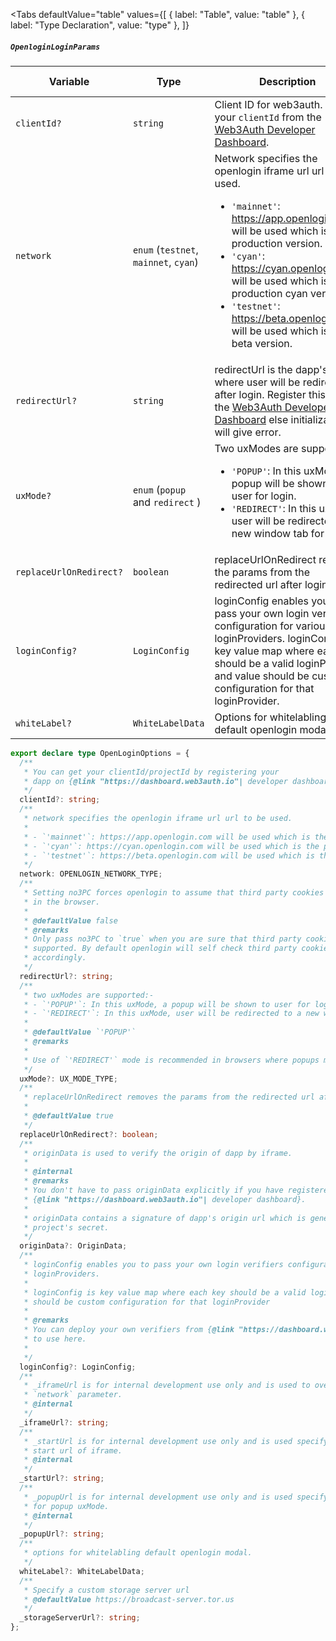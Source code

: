 
<Tabs
  defaultValue="table"
  values={[
    { label: "Table", value: "table" },
    { label: "Type Declaration", value: "type" },
  ]}
>

<TabItem value="table">

##### `OpenloginLoginParams`

| Variable                | Type                                  | Description                                                                                                                                                                                                                                                                                                                                               | Required | Default Value |
| ----------------------- | ------------------------------------- | --------------------------------------------------------------------------------------------------------------------------------------------------------------------------------------------------------------------------------------------------------------------------------------------------------------------------------------------------------- | -------- | ------------- |
| `clientId?`             | `string`                              | Client ID for web3auth. Obtain your `clientId` from the [Web3Auth Developer Dashboard](https://dashboard.web3auth.io/).                                                                                                                                                                                                                                   | No       | N/A           |
| `network`               | `enum` (`testnet`, `mainnet`, `cyan`) | Network specifies the openlogin iframe url url to be used. <ul><li>`'mainnet'`: https://app.openlogin.com will be used which is the production version.</li><li>`'cyan'`: https://cyan.openlogin.com will be used which is the production cyan version.</li><li>`'testnet'`: https://beta.openlogin.com will be used which is the beta version.</li></ul> | Yes      | N/A           |
| `redirectUrl?`          | `string`                              | redirectUrl is the dapp's url where user will be redirected after login. Register this url on the [Web3Auth Developer Dashboard](https://dashboard.web3auth.io/) else initialization will give error.                                                                                                                                                     | No       | N/A           |
| `uxMode?`               | `enum` (`popup` and `redirect` )      | Two uxModes are supported: <ul><li> `'POPUP'`: In this uxMode, a popup will be shown to user for login.</li><li>`'REDIRECT'`: In this uxMode, user will be redirected to a new window tab for login.</li></ul>                                                                                                                                            | No       | `'POPUP'`     |
| `replaceUrlOnRedirect?` | `boolean`                             | replaceUrlOnRedirect removes the params from the redirected url after login                                                                                                                                                                                                                                                                               | No       | `true`        |
| `loginConfig?`          | `LoginConfig`                         | loginConfig enables you to pass your own login verifiers configuration for various loginProviders. loginConfig is key value map where each key should be a valid loginProvider and value should be custom configuration for that loginProvider.                                                                                                           | No       | N/A           |
| `whiteLabel?`           | `WhiteLabelData`                      | Options for whitelabling default openlogin modal.                                                                                                                                                                                                                                                                                                         | No       | N/A           |

</TabItem>

<TabItem value="type">

```ts
export declare type OpenLoginOptions = {
  /**
   * You can get your clientId/projectId by registering your
   * dapp on {@link "https://dashboard.web3auth.io"| developer dashboard}
   */
  clientId?: string;
  /**
   * network specifies the openlogin iframe url url to be used.
   *
   * - `'mainnet'`: https://app.openlogin.com will be used which is the production version.
   * - `'cyan'`: https://cyan.openlogin.com will be used which is the production cyan version.
   * - `'testnet'`: https://beta.openlogin.com will be used which is the beta version.
   */
  network: OPENLOGIN_NETWORK_TYPE;
  /**
   * Setting no3PC forces openlogin to assume that third party cookies are blocked
   * in the browser.
   *
   * @defaultValue false
   * @remarks
   * Only pass no3PC to `true` when you are sure that third party cookies are not
   * supported. By default openlogin will self check third party cookies and proceed
   * accordingly.
   */
  redirectUrl?: string;
  /**
   * two uxModes are supported:-
   * - `'POPUP'`: In this uxMode, a popup will be shown to user for login.
   * - `'REDIRECT'`: In this uxMode, user will be redirected to a new window tab for login.
   *
   * @defaultValue `'POPUP'`
   * @remarks
   *
   * Use of `'REDIRECT'` mode is recommended in browsers where popups might get blocked.
   */
  uxMode?: UX_MODE_TYPE;
  /**
   * replaceUrlOnRedirect removes the params from the redirected url after login
   *
   * @defaultValue true
   */
  replaceUrlOnRedirect?: boolean;
  /**
   * originData is used to verify the origin of dapp by iframe.
   *
   * @internal
   * @remarks
   * You don't have to pass originData explicitly if you have registered your dapp at
   * {@link "https://dashboard.web3auth.io"| developer dashboard}.
   *
   * originData contains a signature of dapp's origin url which is generated using
   * project's secret.
   */
  originData?: OriginData;
  /**
   * loginConfig enables you to pass your own login verifiers configuration for various
   * loginProviders.
   *
   * loginConfig is key value map where each key should be a valid loginProvider and value
   * should be custom configuration for that loginProvider
   *
   * @remarks
   * You can deploy your own verifiers from {@link "https://dashboard.web3auth.io"| developer dashboard}
   * to use here.
   *
   */
  loginConfig?: LoginConfig;
  /**
   * _iframeUrl is for internal development use only and is used to override the
   * `network` parameter.
   * @internal
   */
  _iframeUrl?: string;
  /**
   * _startUrl is for internal development use only and is used specify authentication
   * start url of iframe.
   * @internal
   */
  _startUrl?: string;
  /**
   * _popupUrl is for internal development use only and is used specify url of popup window
   * for popup uxMode.
   * @internal
   */
  _popupUrl?: string;
  /**
   * options for whitelabling default openlogin modal.
   */
  whiteLabel?: WhiteLabelData;
  /**
   * Specify a custom storage server url
   * @defaultValue https://broadcast-server.tor.us
   */
  _storageServerUrl?: string;
};
```

</TabItem>

</Tabs>
